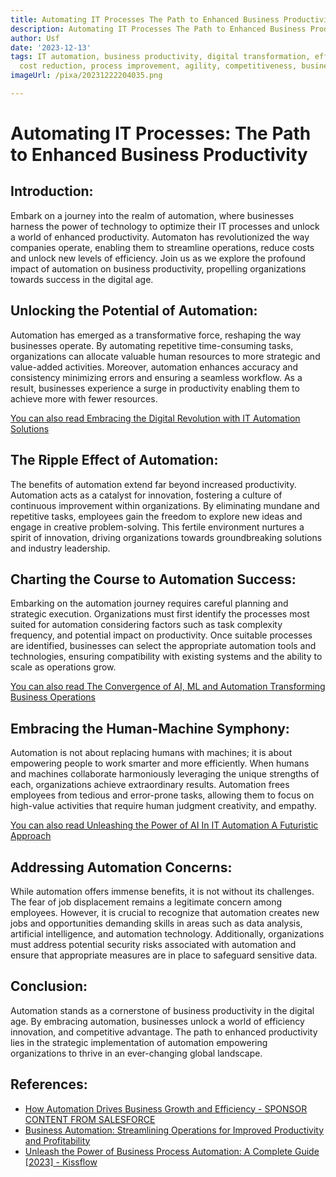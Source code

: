 ```yaml
---
title: Automating IT Processes The Path to Enhanced Business Productivity
description: Automating IT Processes The Path to Enhanced Business Productivity
author: Usf
date: '2023-12-13'
tags: IT automation, business productivity, digital transformation, efficiency, innovation,
  cost reduction, process improvement, agility, competitiveness, business growth
imageUrl: /pixa/20231222204035.png

---
```

# Automating IT Processes: The Path to Enhanced Business Productivity

## Introduction:

Embark on a journey into the realm of automation, where businesses harness the power of technology to optimize their IT processes and unlock a world of enhanced productivity. Automaton has revolutionized the way companies operate, enabling them to streamline operations, reduce  costs and unlock new levels of efficiency.  Join us as we explore the profound  impact of automation  on business productivity, propelling organizations towards  success in the digital age.

## Unlocking the Potential of Automation:

Automation has emerged as  a transformative force, reshaping the way businesses operate. By automating repetitive time-consuming tasks, organizations can  allocate valuable human  resources to more strategic and value-added activities. Moreover, automation enhances accuracy and consistency minimizing errors and ensuring a seamless workflow. As a result, businesses  experience a surge in productivity  enabling them to achieve more with fewer  resources.

[You can also read Embracing the Digital Revolution with IT Automation Solutions](Embracing%20the%20Digital%20Revolution%20with%20IT%20Automation%20Solutions)


##  The  Ripple Effect of Automation:

The benefits of automation extend far beyond increased productivity. Automation acts as a catalyst for innovation, fostering a  culture  of continuous improvement within organizations. By eliminating mundane and repetitive tasks, employees gain the freedom to explore new ideas and engage in creative problem-solving. This fertile  environment nurtures a spirit of innovation,  driving  organizations towards groundbreaking solutions and industry leadership.

## Charting the Course to Automation Success:

Embarking on the automation  journey requires careful planning and strategic execution. Organizations must first identify  the processes most suited for automation considering factors such  as task complexity frequency, and potential impact on productivity. Once suitable processes are identified, businesses  can select the  appropriate automation tools and technologies, ensuring compatibility with existing systems and the ability to  scale as operations grow.

[You can also read The Convergence of AI, ML and Automation Transforming Business  Operations](The%20Convergence%20of%20AI%2C%20ML%2C%20and%20Automation%20Transforming%20Business%20Operations)


## Embracing the Human-Machine Symphony:

Automation is not  about replacing humans with machines; it  is about  empowering people to work smarter  and more efficiently. When humans and machines collaborate harmoniously leveraging the unique strengths  of each, organizations achieve  extraordinary results. Automation frees employees from tedious and error-prone tasks, allowing them to  focus on high-value activities that require human judgment creativity, and empathy.

[You can also read Unleashing the Power of AI In IT Automation A Futuristic Approach](Unleashing%20the%20Power%20of%20AI%20In%20IT%20Automation%20A%20Futuristic%20Approach)


## Addressing Automation Concerns:

While  automation offers immense benefits, it is  not without its challenges. The fear of job  displacement  remains a legitimate concern among employees. However, it is  crucial  to  recognize that automation creates new jobs  and opportunities demanding skills in areas  such  as data analysis, artificial intelligence, and automation technology. Additionally, organizations must address potential security risks associated with automation and ensure that appropriate measures are  in place to  safeguard sensitive data.

## Conclusion:

Automation stands  as a cornerstone of business productivity  in the digital age. By embracing automation, businesses unlock a world of efficiency innovation, and competitive advantage. The path to enhanced  productivity lies in the strategic  implementation of automation empowering organizations to thrive in an ever-changing global landscape.

## References:
- [How Automation Drives Business Growth and Efficiency - SPONSOR CONTENT FROM SALESFORCE](https://hbr.org/sponsored/2023/04/how-automation-drives-business-growth-and-efficiency)
- [Business Automation: Streamlining Operations for Improved Productivity and Profitability](https://www.linkedin.com/pulse/business-automation-streamlining-operations-improved-ononiwu)
- [Unleash the Power of Business Process Automation: A Complete Guide [2023] - Kissflow](https://kissflow.com/workflow/bpm/business-process-automation/)
